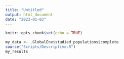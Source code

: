 ```yaml
---
title: "Untitled"
output: html_document
date: "2023-01-03"
---
```


```r
knitr::opts_chunk$set(echo = TRUE)

my_data <- .GlobalEnv$studied_populations$complete
source("Scripts/Descriptive.R")
my_results
```

